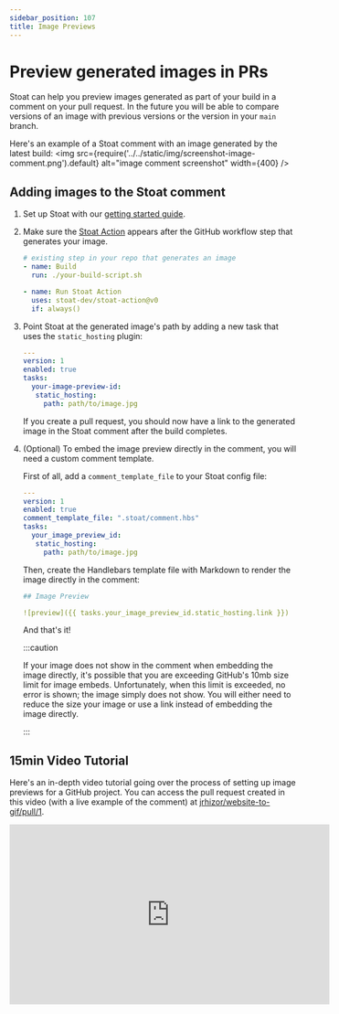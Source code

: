 ```yaml
---
sidebar_position: 107
title: Image Previews
---
```


# Preview generated images in PRs

Stoat can help you preview images generated as part of your build in a comment on your pull request. In the future you
will be able to compare versions of an image with previous versions or the version in your `main` branch.

Here's an example of a Stoat comment with an image generated by the latest build:
<img src={require('../../static/img/screenshot-image-comment.png').default} alt="image comment screenshot" width={400} />

## Adding images to the Stoat comment

1. Set up Stoat with our [getting started guide](../installation).

2. Make sure the [Stoat Action](https://github.com/stoat-dev/stoat-action) appears after the GitHub workflow step that generates your image.

    ```yaml title=".github/workflows/your-workflow.yaml"
    # existing step in your repo that generates an image
    - name: Build
      run: ./your-build-script.sh

    - name: Run Stoat Action
      uses: stoat-dev/stoat-action@v0
      if: always()
    ```

3. Point Stoat at the generated image's path by adding a new task that uses the `static_hosting` plugin:

    ```yaml title=".stoat/config.yaml"
    ---
    version: 1
    enabled: true
    tasks:
      your-image-preview-id:
       static_hosting:
         path: path/to/image.jpg
    ```

    If you create a pull request, you should now have a link to the generated image in the Stoat comment after the build completes.

4. (Optional) To embed the image preview directly in the comment, you will need a custom comment template.

    First of all, add a `comment_template_file` to your Stoat config file:

    ```yaml title=".stoat/config.yaml"
    ---
    version: 1
    enabled: true
    comment_template_file: ".stoat/comment.hbs"
    tasks:
      your_image_preview_id:
       static_hosting:
         path: path/to/image.jpg
    ```

    Then, create the Handlebars template file with Markdown to render the image directly in the comment:

    ```yaml title=".stoat/comment.hbs"
    ## Image Preview

    ![preview]({{ tasks.your_image_preview_id.static_hosting.link }})
    ```

    And that's it!

    :::caution

    If your image does not show in the comment when embedding the image directly, it's possible that you are exceeding GitHub's 10mb
    size limit for image embeds. Unfortunately, when this limit is exceeded, no error is shown; the image simply does not show.
    You will either need to reduce the size your image or use a link instead of embedding the image directly.

    :::

## 15min Video Tutorial

Here's an in-depth video tutorial going over the process of setting up image previews for a GitHub project.
You can access the pull request created in this video (with a live example of the comment) at [jrhizor/website-to-gif/pull/1](https://github.com/jrhizor/website-to-gif/pull/1).

<iframe width="560" height="315" src="https://www.youtube.com/embed/ZkcEwH_al8s" title="YouTube video player" frameborder="0" allow="accelerometer; autoplay; clipboard-write; encrypted-media; gyroscope; picture-in-picture" allowfullscreen></iframe>
